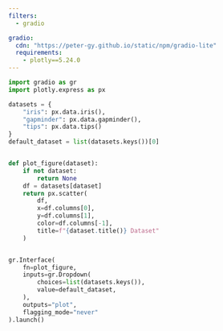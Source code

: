 ```yaml
---
filters:
  - gradio

gradio:
  cdn: "https://peter-gy.github.io/static/npm/gradio-lite"
  requirements:
    - plotly==5.24.0
---
```


```python
import gradio as gr
import plotly.express as px

datasets = {
    "iris": px.data.iris(),
    "gapminder": px.data.gapminder(), 
    "tips": px.data.tips()
}
default_dataset = list(datasets.keys())[0]


def plot_figure(dataset):
    if not dataset:
        return None
    df = datasets[dataset]
    return px.scatter(
        df,
        x=df.columns[0],
        y=df.columns[1], 
        color=df.columns[-1],
        title=f"{dataset.title()} Dataset"
    )


gr.Interface(
    fn=plot_figure,
    inputs=gr.Dropdown(
        choices=list(datasets.keys()),
        value=default_dataset,
    ),
    outputs="plot",
    flagging_mode="never"
).launch()
```
